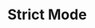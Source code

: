 ---
id: "q_ts0t1u2v"
questionType: "MULTIPLE_CHOICE"
title: "Strict Mode"
description: "Which compiler option enables strict type checking?"
difficulty: "EASY"
category: "Type Script"
options:
  - "strict: true"
  - "checkTypes: true"
  - "typeSafe: true"
  - "validate: true"
correctAnswer: 0
---